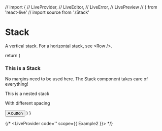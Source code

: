 // import {
//   LiveProvider,
//   LiveEditor,
//   LiveError,
//   LivePreview
// } from 'react-live'
// import source from './Stack'

# Stack

A vertical stack. For a horizontal stack, see \<Row />.

<Example2 />

  return (
    <Stack gap={1.5}>
      <h3>
        This is a Stack
      </h3>
      <p>
        No margins need to be used here. The Stack component takes care of everything!
      </p>
      <Stack gap={0.5}>
        <p>
          This is a nested stack
        </p>
        <p>
          With different spacing
        </p>
      </Stack>
      <button>A button</button>
    </Stack>
  )
}

{/* <LiveProvider code='<Example2 />' scope={{ Example2 }}>
  <LiveEditor />
  <LiveError />
  <LivePreview />
</LiveProvider> */}
